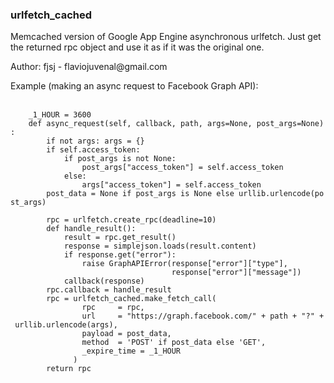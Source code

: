 === urlfetch_cached ===

Memcached version of Google App Engine asynchronous urlfetch. Just get the returned rpc object and use it as if it was the original one.

Author: fjsj - flaviojuvenal@gmail.com

Example (making an async request to Facebook Graph API):
 <nowiki>
    _1_HOUR = 3600
    def async_request(self, callback, path, args=None, post_args=None):
        if not args: args = {}
        if self.access_token:
            if post_args is not None:
                post_args["access_token"] = self.access_token
            else:
                args["access_token"] = self.access_token
        post_data = None if post_args is None else urllib.urlencode(post_args)
        
        rpc = urlfetch.create_rpc(deadline=10)
        def handle_result():
            result = rpc.get_result()
            response = simplejson.loads(result.content)
            if response.get("error"):
                raise GraphAPIError(response["error"]["type"],
                                    response["error"]["message"])
            callback(response)
        rpc.callback = handle_result
        rpc = urlfetch_cached.make_fetch_call(
                rpc     = rpc,
                url     = "https://graph.facebook.com/" + path + "?" + urllib.urlencode(args),
                payload = post_data,
                method  = 'POST' if post_data else 'GET',
                _expire_time = _1_HOUR
              )
        return rpc
</nowiki>
